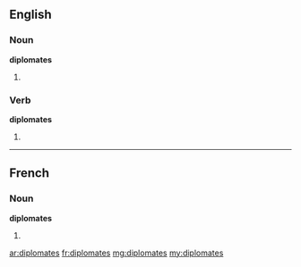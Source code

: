 ==English==

===Noun===
'''diplomates'''

# {{plural of|diplomate}}

===Verb===
'''diplomates'''

# {{third-person singular of|diplomate}}

----

==French==

===Noun===
'''diplomates''' {{m|f}}

# {{plural of|[[diplomate]]|lang=fr}}

[[ar:diplomates]]
[[fr:diplomates]]
[[mg:diplomates]]
[[my:diplomates]]